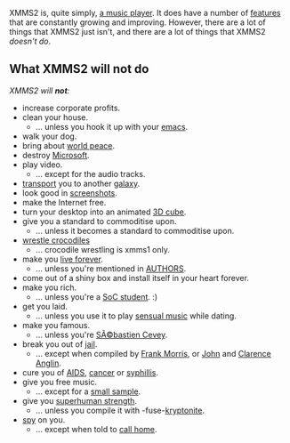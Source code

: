 XMMS2 is, quite simply, [[About|a music player]]. It does have a number of [[features]] that are constantly growing and improving. However, there are a lot of things that XMMS2 just isn't, and there are a lot of things that XMMS2 ''doesn't do''.

== What XMMS2 will not do ==
''XMMS2 will '''not''':''
* increase corporate profits.
* clean your house.
** ... unless you hook it up with your [[Wikipedia:Emacs|emacs]].
* walk your dog.
* bring about [[Wikipedia:Wolrd Peace|world peace]].
* destroy [[Wikipedia:Microsoft|Microsoft]].
* play video.
** ... except for the audio tracks.
* [[Wikipedia:Stargate SG-1|transport]] you to another [[Wikipedia:Stargate Atlantis|galaxy]].
* look good in [[screenshots]].
* make the Internet free.
* turn your desktop into an animated [[Wikipedia:Xgl|3D cube]].
* give you a standard to commoditise upon.
** ... unless it becomes a standard to commoditise upon.
* [[Wikipedia:Steve Irwin|wrestle crocodiles]]
** ... crocodile wrestling is xmms1 only.
* make you [[Wikipedia:Immortality|live forever]].
** ... unless you're mentioned in [http://git.xmms.se/?p=xmms2-devel.git;a=blob;f=AUTHORS AUTHORS].
* come out of a shiny box and install itself in your heart forever.
* make you rich.
** ... unless you're a [[Summer of Code 2007|SoC student]]. :)
* get you laid.
** ... unless you use it to play [http://www.last.fm/tag/sensual sensual music] while dating.
* make you famous.
** ... unless you're [[SÃ©bastien Cevey]].
* break you out of [[Wikipedia:Prison Break|jail]].
** ... except when compiled by [[Wikipedia:Frank Morris|Frank Morris]], or [[Wikipedia:John Anglin|John]] and [[Wikipedia:Clarence Anglin|Clarence Anglin]].
* cure you of [[Wikipedia:AIDS|AIDS]], [[Wikipedia:Cancer|cancer]] or [[Wikipedia:Syphillis|syphillis]].
* give you free music.
** ... except for a [[Intro Clips|small sample]].
* give you [[Wikipedia:Superhuman_Strength|superhuman strength]].
** ... unless you compile it with -fuse-[[Wikipedia:Kryptonite|kryptonite]].
* [[Wikipedia:Spy | spy]] on you.
** ... except when told to [[ET | call home]].